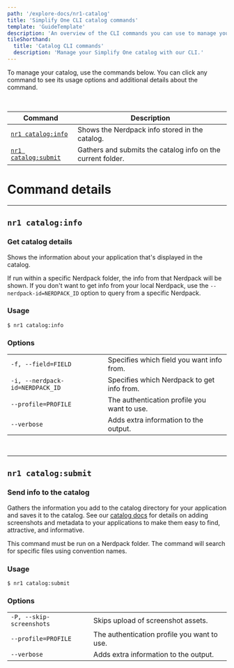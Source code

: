 ```yaml
---
path: '/explore-docs/nr1-catalog'
title: 'Simplify One CLI catalog commands'
template: 'GuideTemplate'
description: 'An overview of the CLI commands you can use to manage your Simplify One catalog information.'
tileShorthand:
  title: 'Catalog CLI commands'
  description: 'Manage your Simplify One catalog with our CLI.'
---
```


<Intro>

To manage your catalog, use the commands below. You can click any command to see its usage options and additional details about the command.

</Intro>

<br/>

| Command | Description |
|---|---|
| [`nr1 catalog:info`](#nr1-cataloginfo)     | Shows the Nerdpack info stored in the catalog. |
| [`nr1 catalog:submit`](#nr1-catalogsubmit)   | Gathers and submits the catalog info on the current folder. |

# Command details

***


## `nr1 catalog:info`
### Get catalog details
Shows the information about your application that's displayed in the catalog.

If run within a specific Nerdpack folder, the info from that Nerdpack will be shown. If you don't want to get info from your local Nerdpack, use the `--nerdpack-id=NERDPACK_ID` option to query from a specific Nerdpack.

### Usage
`$ nr1 catalog:info` 

### Options
|  |  |
|---|---|
| `-f, --field=FIELD`              | Specifies which field you want info from. |
|  `-i, --nerdpack-id=NERDPACK_ID` | Specifies which Nerdpack to get info from. |
| `--profile=PROFILE`              | The authentication profile you want to use. |
| `--verbose`                      | Adds extra information to the output. |

<br/>

*** 

## `nr1 catalog:submit`
### Send info to the catalog 
Gathers the information you add to the catalog directory for your application and saves it to the catalog. See our [catalog docs](https://docs.newrelic.com/docs/new-relic-one/use-new-relic-one/build-new-relic-one/discover-manage-applications-new-relic-one-catalog#add_images_metadata_to_apps) for details on adding screenshots and metadata to your applications to make them easy to find, attractive, and informative.
 
  This command must be run on a Nerdpack folder. The command will search for specific files using convention names.

### Usage
`$ nr1 catalog:submit` 

### Options
|  |  |
|---|---|
|  `-P, --skip-screenshots`  | Skips upload of screenshot assets. |
| `--profile=PROFILE`        | The authentication profile you want to use. |
| `--verbose`                | Adds extra information to the output. |
